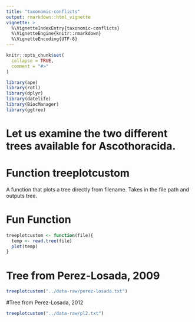 ```yaml
---
title: "taxonomic-conflicts"
output: rmarkdown::html_vignette
vignette: >
  %\VignetteIndexEntry{taxonomic-conflicts}
  %\VignetteEngine{knitr::rmarkdown}
  %\VignetteEncoding{UTF-8}
---
```


```r
knitr::opts_chunk$set(
  collapse = TRUE,
  comment = "#>"
)
```

```r
library(ape)
library(rotl)
library(dplyr)
library(datelife)
library(BiocManager)
library(ggtree)
```
# Let us examine the two different trees available for Ascothoracida.

# Function treeplotcustom
A function that plots a tree directly from filename. Takes in the file path and outputs tree.


# Fun Function
```r
treeplotcustom <- function(file){
  temp <- read.tree(file)
  plot(temp)
}
```

# Tree from Perez-Losada, 2009
```r
treeplotcustom("../data-raw/perez-losada.txt")
```



#Tree from Perez-Losada, 2012
```r
treeplotcustom("../data-raw/pl2.txt") 
```
















